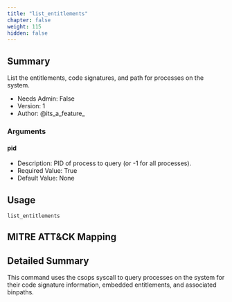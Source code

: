 ```yaml
---
title: "list_entitlements"
chapter: false
weight: 115
hidden: false
---
```


## Summary
List the entitlements, code signatures, and path for processes on the system.
  
- Needs Admin: False  
- Version: 1  
- Author: @its_a_feature_  

### Arguments

#### pid

- Description: PID of process to query (or -1 for all processes).  
- Required Value: True  
- Default Value: None  

## Usage

```
list_entitlements
```

## MITRE ATT&CK Mapping


## Detailed Summary

This command uses the csops syscall to query processes on the system for their code signature information, embedded entitlements, and associated binpaths.